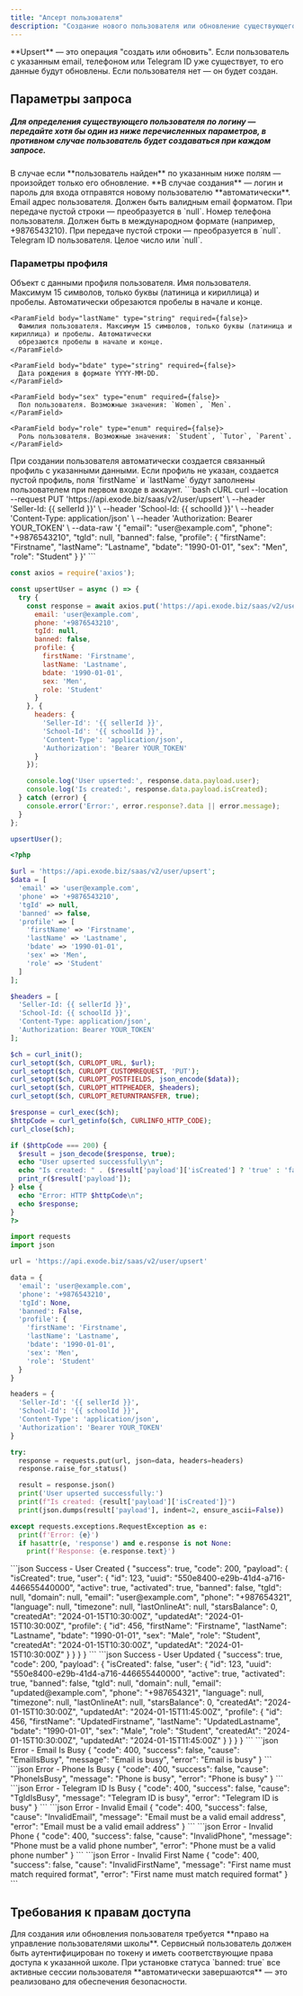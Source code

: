 ```yaml
---
title: "Апсерт пользователя"
description: "Создание нового пользователя или обновление существующего в школе с указанием данных профиля"
---
```



<Tip>
    **Upsert** — это операция "создать или обновить". Если пользователь с указанным email, телефоном или Telegram ID уже
    существует,
    то его данные будут обновлены. Если пользователя нет — он будет создан.
</Tip>

<HeaderParamFields/>

## Параметры запроса

##### Для определения существующего пользователя по логину — передайте хотя бы один из ниже перечисленных параметров, в противном случае пользователь будет создаваться при каждом запросе.

<Info>
  В случае если **пользователь найден** по указанным ниже полям — произойдет только его обновление.
  **В случае создания** — логин и пароль для входа отправятся новому пользователю **автоматически**.
</Info>

<ParamField body="email" type="string" required={false}>
  Email адрес пользователя. Должен быть валидным email форматом. При передаче пустой строки — преобразуется в `null`.
</ParamField>

<ParamField body="phone" type="string" required={false}>
  Номер телефона пользователя. Должен быть в международном формате (например, +9876543210). При передаче пустой строки
  — преобразуется в `null`.
</ParamField>

<ParamField body="tgId" type="integer" required={false}>
  Telegram ID пользователя. Целое число или `null`.
</ParamField>

### Параметры профиля

<ParamField body="profile" type="object" required={false}>
  Объект с данными профиля пользователя.

  <Expandable title="Свойства профиля">
    <ParamField body="firstName" type="string" required={false}>
      Имя пользователя. Максимум 15 символов, только буквы (латиница и кириллица) и пробелы. Автоматически
      обрезаются пробелы в начале и конце.
    </ParamField>

    <ParamField body="lastName" type="string" required={false}>
      Фамилия пользователя. Максимум 15 символов, только буквы (латиница и кириллица) и пробелы. Автоматически
      обрезаются пробелы в начале и конце.
    </ParamField>

    <ParamField body="bdate" type="string" required={false}>
      Дата рождения в формате YYYY-MM-DD.
    </ParamField>

    <ParamField body="sex" type="enum" required={false}>
      Пол пользователя. Возможные значения: `Women`, `Men`.
    </ParamField>

    <ParamField body="role" type="enum" required={false}>
      Роль пользователя. Возможные значения: `Student`, `Tutor`, `Parent`.
    </ParamField>
  </Expandable>
</ParamField>

<Info>
  При создании пользователя автоматически создается связанный профиль с указанными данными. Если профиль не указан,
  создается пустой профиль, поля `firstName` и `lastName` будут заполнены пользователем при первом входе в аккаунт.
</Info>

<RequestExample>
```bash cURL
curl --location --request PUT 'https://api.exode.biz/saas/v2/user/upsert' \
  --header 'Seller-Id: {{ sellerId }}' \
  --header 'School-Id: {{ schoolId }}' \
  --header 'Content-Type: application/json' \
  --header 'Authorization: Bearer YOUR_TOKEN' \
  --data-raw '{
    "email": "user@example.com",
    "phone": "+9876543210",
    "tgId": null,
    "banned": false,
    "profile": {
      "firstName": "Firstname",
      "lastName": "Lastname",
      "bdate": "1990-01-01",
      "sex": "Men",
      "role": "Student"
    }
  }'
```

```javascript Node.js
const axios = require('axios');

const upsertUser = async () => {
  try {
    const response = await axios.put('https://api.exode.biz/saas/v2/user/upsert', {
      email: 'user@example.com',
      phone: '+9876543210',
      tgId: null,
      banned: false,
      profile: {
        firstName: 'Firstname',
        lastName: 'Lastname',
        bdate: '1990-01-01',
        sex: 'Men',
        role: 'Student'
      }
    }, {
      headers: {
        'Seller-Id': '{{ sellerId }}',
        'School-Id': '{{ schoolId }}',
        'Content-Type': 'application/json',
        'Authorization': 'Bearer YOUR_TOKEN'
      }
    });

    console.log('User upserted:', response.data.payload.user);
    console.log('Is created:', response.data.payload.isCreated);
  } catch (error) {
    console.error('Error:', error.response?.data || error.message);
  }
};

upsertUser();
```

```php PHP
<?php

$url = 'https://api.exode.biz/saas/v2/user/upsert';
$data = [
  'email' => 'user@example.com',
  'phone' => '+9876543210',
  'tgId' => null,
  'banned' => false,
  'profile' => [
    'firstName' => 'Firstname',
    'lastName' => 'Lastname',
    'bdate' => '1990-01-01',
    'sex' => 'Men',
    'role' => 'Student'
  ]
];

$headers = [
  'Seller-Id: {{ sellerId }}',
  'School-Id: {{ schoolId }}',
  'Content-Type: application/json',
  'Authorization: Bearer YOUR_TOKEN'
];

$ch = curl_init();
curl_setopt($ch, CURLOPT_URL, $url);
curl_setopt($ch, CURLOPT_CUSTOMREQUEST, 'PUT');
curl_setopt($ch, CURLOPT_POSTFIELDS, json_encode($data));
curl_setopt($ch, CURLOPT_HTTPHEADER, $headers);
curl_setopt($ch, CURLOPT_RETURNTRANSFER, true);

$response = curl_exec($ch);
$httpCode = curl_getinfo($ch, CURLINFO_HTTP_CODE);
curl_close($ch);

if ($httpCode === 200) {
  $result = json_decode($response, true);
  echo "User upserted successfully\n";
  echo "Is created: " . ($result['payload']['isCreated'] ? 'true' : 'false') . "\n";
  print_r($result['payload']);
} else {
  echo "Error: HTTP $httpCode\n";
  echo $response;
}
?>
```

```python Python
import requests
import json

url = 'https://api.exode.biz/saas/v2/user/upsert'

data = {
  'email': 'user@example.com',
  'phone': '+9876543210',
  'tgId': None,
  'banned': False,
  'profile': {
    'firstName': 'Firstname',
    'lastName': 'Lastname',
    'bdate': '1990-01-01',
    'sex': 'Men',
    'role': 'Student'
  }
}

headers = {
  'Seller-Id': '{{ sellerId }}',
  'School-Id': '{{ schoolId }}',
  'Content-Type': 'application/json',
  'Authorization': 'Bearer YOUR_TOKEN'
}

try:
  response = requests.put(url, json=data, headers=headers)
  response.raise_for_status()

  result = response.json()
  print('User upserted successfully:')
  print(f"Is created: {result['payload']['isCreated']}")
  print(json.dumps(result['payload'], indent=2, ensure_ascii=False))

except requests.exceptions.RequestException as e:
  print(f'Error: {e}')
  if hasattr(e, 'response') and e.response is not None:
    print(f'Response: {e.response.text}')
```
</RequestExample>

<ResponseExample>
```json Success - User Created
{
  "success": true,
  "code": 200,
  "payload": {
    "isCreated": true,
    "user": {
      "id": 123,
      "uuid": "550e8400-e29b-41d4-a716-446655440000",
      "active": true,
      "activated": true,
      "banned": false,
      "tgId": null,
      "domain": null,
      "email": "user@example.com",
      "phone": "+987654321",
      "language": null,
      "timezone": null,
      "lastOnlineAt": null,
      "starsBalance": 0,
      "createdAt": "2024-01-15T10:30:00Z",
      "updatedAt": "2024-01-15T10:30:00Z",
      "profile": {
        "id": 456,
        "firstName": "Firstname",
        "lastName": "Lastname",
        "bdate": "1990-01-01",
        "sex": "Male",
        "role": "Student",
        "createdAt": "2024-01-15T10:30:00Z",
        "updatedAt": "2024-01-15T10:30:00Z"
      }
    }
  }
}
```
```json Success - User Updated
{
  "success": true,
  "code": 200,
  "payload": {
    "isCreated": false,
    "user": {
      "id": 123,
      "uuid": "550e8400-e29b-41d4-a716-446655440000",
      "active": true,
      "activated": true,
      "banned": false,
      "tgId": null,
      "domain": null,
      "email": "updated@example.com",
      "phone": "+987654321",
      "language": null,
      "timezone": null,
      "lastOnlineAt": null,
      "starsBalance": 0,
      "createdAt": "2024-01-15T10:30:00Z",
      "updatedAt": "2024-01-15T11:45:00Z",
      "profile": {
        "id": 456,
        "firstName": "UpdatedFirstname",
        "lastName": "UpdatedLastname",
        "bdate": "1990-01-01",
        "sex": "Male",
        "role": "Student",
        "createdAt": "2024-01-15T10:30:00Z",
        "updatedAt": "2024-01-15T11:45:00Z"
      }
    }
  }
}
```
```json Error - Email Is Busy
{
  "code": 400,
  "success": false,
  "cause": "EmailIsBusy",
  "message": "Email is busy",
  "error": "Email is busy"
}
```
```json Error - Phone Is Busy
{
  "code": 400,
  "success": false,
  "cause": "PhoneIsBusy",
  "message": "Phone is busy",
  "error": "Phone is busy"
}
```
```json Error - Telegram ID Is Busy
{
  "code": 400,
  "success": false,
  "cause": "TgIdIsBusy",
  "message": "Telegram ID is busy",
  "error": "Telegram ID is busy"
}
```
```json Error - Invalid Email
{
  "code": 400,
  "success": false,
  "cause": "InvalidEmail",
  "message": "Email must be a valid email address",
  "error": "Email must be a valid email address"
}
```
```json Error - Invalid Phone
{
  "code": 400,
  "success": false,
  "cause": "InvalidPhone",
  "message": "Phone must be a valid phone number",
  "error": "Phone must be a valid phone number"
}
```
```json Error - Invalid First Name
{
  "code": 400,
  "success": false,
  "cause": "InvalidFirstName",
  "message": "First name must match required format",
  "error": "First name must match required format"
}
```
</ResponseExample>

## Требования к правам доступа

<Check>
Для создания или обновления пользователя требуется **право на управление пользователями школы**.
</Check>

<Warning>
  Сервисный пользователь должен быть аутентифицирован по токену и иметь соответствующие права доступа к указанной
  школе.
</Warning>

<Info>
  При установке статуса `banned: true` все активные сессии пользователя **автоматически завершаются** — это
  реализовано для обеспечения безопасности.
</Info>

